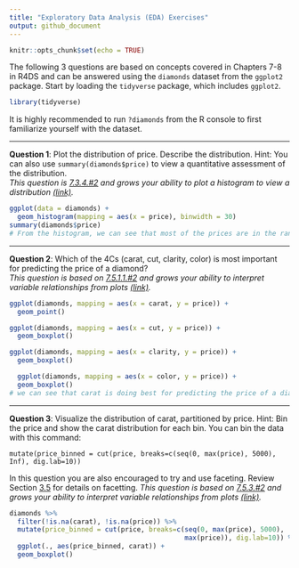 ```yaml
---
title: "Exploratory Data Analysis (EDA) Exercises"
output: github_document
---
```


```r
knitr::opts_chunk$set(echo = TRUE)
```

The following 3 questions are based on concepts covered in Chapters 7-8 in R4DS 
and can be answered using the `diamonds` dataset from the `ggplot2` package. Start by 
loading the `tidyverse` package, which includes `ggplot2`.

```r
library(tidyverse)
```

It is highly recommended to run `?diamonds` from the R console to first familiarize 
yourself with the dataset.

--- 

**Question 1**: 
Plot the distribution of price. Describe the distribution. Hint: You can also 
use `summary(diamonds$price)` to view a quantitative assessment of the distribution.  
*This question is [7.3.4.#2](http://r4ds.had.co.nz/exploratory-data-analysis.html#exercises-13) and grows your ability to plot a histogram to view a distribution [(link)](http://r4ds.had.co.nz/exploratory-data-analysis.html#visualising-distributions).*

```r
ggplot(data = diamonds) +
  geom_histogram(mapping = aes(x = price), binwidth = 30)
summary(diamonds$price)
# From the histogram, we can see that most of the prices are in the range from 0 to 326. Looking at the number from summary, in which Min equals 326 and Median equals 2401, we can say it is aligned with our observation in the histogram
```


---

**Question 2**:
Which of the 4Cs (carat, cut, clarity, color) is most important for predicting 
the price of a diamond?  
*This question is based on [7.5.1.1.#2](http://r4ds.had.co.nz/exploratory-data-analysis.html#exercises-15) and grows your ability to interpret variable relationships from plots [(link)](http://r4ds.had.co.nz/exploratory-data-analysis.html#covariation).*

```r
ggplot(diamonds, mapping = aes(x = carat, y = price)) + 
  geom_point()

ggplot(diamonds, mapping = aes(x = cut, y = price)) + 
  geom_boxplot()

ggplot(diamonds, mapping = aes(x = clarity, y = price)) + 
  geom_boxplot()

  ggplot(diamonds, mapping = aes(x = color, y = price)) + 
  geom_boxplot()
# we can see that carat is doing best for predicting the price of a diamond.
```


---

**Question 3**:
Visualize the distribution of carat, partitioned by price. Hint: Bin the price 
and show the carat distribution for each bin. You can bin the data with this command: 

`mutate(price_binned = cut(price, breaks=c(seq(0, max(price), 5000), Inf), dig.lab=10))`

In this question you are also encouraged to try and use faceting. Review Section 
[3.5](http://r4ds.had.co.nz/data-visualisation.html#facets) for details on facetting.
*This question is based on [7.5.3.#2](http://r4ds.had.co.nz/exploratory-data-analysis.html#exercises-17) and grows your ability to interpret variable relationships from plots [(link)](http://r4ds.had.co.nz/exploratory-data-analysis.html#covariation).*

```r
diamonds %>% 
  filter(!is.na(carat), !is.na(price)) %>%
  mutate(price_binned = cut(price, breaks=c(seq(0, max(price), 5000), 
                                            max(price)), dig.lab=10)) %>%
  ggplot(., aes(price_binned, carat)) + 
  geom_boxplot()
```


